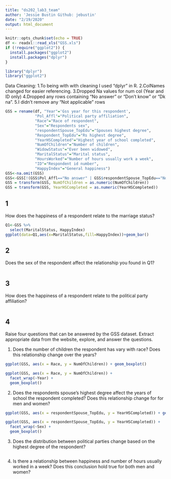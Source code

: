 ```yaml
---
title: "ds202_lab3_team"
author: 'Jessie Bustin Github: jebustin'
date: "2/19/2020"
output: html_document
---
```


```r
knitr::opts_chunk$set(echo = TRUE)
df <- readxl::read_xls("GSS.xls")
if (!require("ggplot2")) {
  install.packages("ggplot2")
  install.packages("dplyr")
}

library("dplyr")
library("ggplot2")
```

Data Cleaning:
1.To being with with cleaning I used "dplyr" in R. 
2.ColNames changed for easier referencing. 
3.Dropped Na values for num col (Year and ID only)
4.Dropped any rows containing "No answer" or "Don't know" or "Dk na".
5.I didn't remove any "Not applicable" rows
```r
GSS = rename(df, "Year"='Gss year for this respondent',
             "Pol_Affl"="Political party affiliation",
             "Race"="Race of respondent",
             "Sex"="Respondents sex",
             "respondentSpouse_TopEdu"="Spouses highest degree",
             "Respondent_TopEdu"="Rs highest degree",
             "YearHSCompleted"="Highest year of school completed",
             "NumOfChildren"="Number of children",
             "WidowStatus"="Ever been widowed",
             "MaritalStatus"="Marital status", 
             "HoursWorked"="Number of hours usually work a week",
             "ID"="Respondent id number",
             "HappyIndex"="General happiness")
GSS<-na.omit(GSS)
GSS<-GSS[!(GSS$Pol_Affl=="No answer" | GSS$respondentSpouse_TopEdu=="No answer" | GSS$respondentSpouse_TopEdu=="Don't know" | GSS$Respondent_TopEdu=="No answer" | GSS$YearHSCompleted=="No answer"  | GSS$NumOfChildren=="Dk na" | GSS$WidowStatus=="No answer" | GSS$WidowStatus=="Don't know" | GSS$MaritalStatus=="No answer" | GSS$HoursWorked=="No answer" | GSS$HoursWorked=="Don't know" | GSS$HappyIndex=="No answer" | GSS$HappyIndex=="Not applicable"),]
GSS = transform(GSS, NumOfChildren = as.numeric(NumOfChildren))
GSS = transform(GSS, YearHSCompleted = as.numeric(YearHSCompleted))
```

## 1

How does the happiness of a respondent relate to the marriage status?

```r
Q1<-GSS %>%
  select(MaritalStatus, HappyIndex)
ggplot(data=Q1,aes(x=MaritalStatus,fill=HappyIndex))+geom_bar()
```


## 2

Does the sex of the respondent affect the relationship you found in Q1?

```r

```

## 3

How does the happiness of a respondent relate to the political party affiliation?

```r

```

## 4

Raise four questions that can be answered by the GSS dataset. Extract appropriate data from the website, explore, and answer the questions.

1. Does the number of children the respondent has vary with race?
Does this relationship change over the years?

```r

ggplot(GSS, aes(x = Race, y = NumOfChildren)) + geom_boxplot()

ggplot(GSS, aes(x = Race, y = NumOfChildren)) +
  facet_wrap(~Year) +
  geom_boxplot()
```

2. Does the respondents spouse's highest degree affect the years of
school the respondent completed? Does this relationship change for
for men and women?

```r
ggplot(GSS, aes(x = respondentSpouse_TopEdu, y = YearHSCompleted)) + geom_boxplot()

ggplot(GSS, aes(x = respondentSpouse_TopEdu, y = YearHSCompleted)) +
  facet_wrap(~Sex) +
  geom_boxplot()
```

3. Does the distribution between political parties change based on
the highest degree of the respondent?

```r

```

4. Is there a relationship between happiness and number of hours
usually worked in a week?  Does this conclusion hold true for both
men and women?

```r

```
